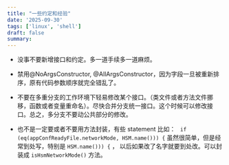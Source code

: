 ```yaml
---
title: "一些约定和经验"
date: '2025-09-30'
tags: ['linux', 'shell']
draft: false
summary:
---
```


* 没事不要新增接口和约定。多一道手续多一道麻烦。

* 禁用@NoArgsConstructor, @AllArgsConstructor，因为字段一旦被重新排序，原有代码参数顺序就完全错乱了。

* 不要在多重分支的工作环境下轻易修改某个接口。（类文件或者方法文件挪移，函数或者变量重命名）。尽快合并分支统一接口。这个时候可以修改接口。总之，多分支不要动公共部分的修改。

* 也不是一定要或者不要用方法封装，有些 statement 比如： ` if (eq(appConfReadyFile.networkMode, HSM.name())) {` 虽然很简单，但是经常到处写，特别是  `HSM.name())) {` ，
  以后如果改了名字就要到处改。可以封装成 `isHsmNetworkMode()` 方法。

